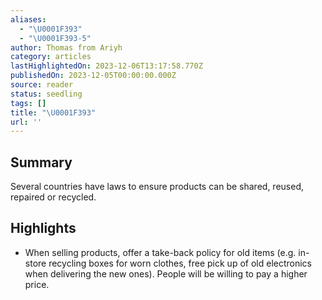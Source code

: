 ```yaml
---
aliases:
  - "\U0001F393"
  - "\U0001F393-5"
author: Thomas from Ariyh
category: articles
lastHighlightedOn: 2023-12-06T13:17:58.770Z
publishedOn: 2023-12-05T00:00:00.000Z
source: reader
status: seedling
tags: []
title: "\U0001F393"
url: ''
---
```

## Summary

Several countries have laws to ensure products can be shared, reused, repaired or recycled.

## Highlights

- When selling products, offer a take-back policy for old items (e.g. in-store recycling boxes for worn clothes, free pick up of old electronics when delivering the new ones).
  People will be willing to pay a higher price.
